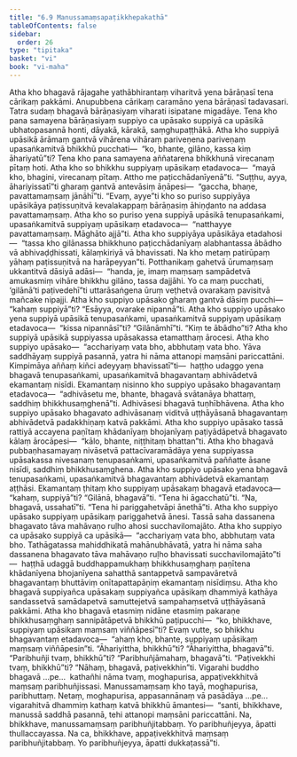 ```yaml
---
title: "6.9 Manussamaṃsapaṭikkhepakathā"
tableOfContents: false
sidebar:
  order: 26
type: "tipitaka"
basket: "vi"
book: "vi-maha"
---
```



<DynamicBreadcrumb />

<Division number="280" book="vi-maha">

<Paragraph number="1266" book="vi-maha">
Atha kho bhagavā rājagahe yathābhirantaṃ viharitvā yena bārāṇasī tena cārikaṃ pakkāmi. Anupubbena cārikaṃ caramāno yena bārāṇasī tadavasari. Tatra sudaṃ bhagavā bārāṇasiyaṃ viharati isipatane migadāye. Tena kho pana samayena bārāṇasiyaṃ suppiyo ca upāsako suppiyā ca upāsikā ubhatopasannā honti, dāyakā, kārakā, saṃghupaṭṭhākā. Atha kho suppiyā upāsikā ārāmaṃ gantvā vihārena vihāraṃ pariveṇena pariveṇaṃ upasaṅkamitvā bhikkhū pucchati—  “ko, bhante, gilāno, kassa kiṃ āhariyatū”ti? Tena kho pana samayena aññatarena bhikkhunā virecanaṃ pītaṃ hoti. Atha kho so bhikkhu suppiyaṃ upāsikaṃ etadavoca—  “mayā kho, bhagini, virecanaṃ pītaṃ. Attho me paṭicchādanīyenā”ti. “Suṭṭhu, ayya, āhariyissatī”ti gharaṃ gantvā antevāsiṃ āṇāpesi—  “gaccha, bhaṇe, pavattamaṃsaṃ jānāhī”ti. “Evaṃ, ayye”ti kho so puriso suppiyāya upāsikāya paṭissuṇitvā kevalakappaṃ bārāṇasiṃ āhiṇḍanto na addasa pavattamaṃsaṃ.
</Paragraph>

<Paragraph number="1267" book="vi-maha">
Atha kho so puriso yena suppiyā upāsikā tenupasaṅkami, upasaṅkamitvā suppiyaṃ upāsikaṃ etadavoca—  “natthayye pavattamaṃsaṃ. Māghāto ajjā”ti. Atha kho suppiyāya upāsikāya etadahosi—  “tassa kho gilānassa bhikkhuno paṭicchādanīyaṃ alabhantassa ābādho vā abhivaḍḍhissati, kālaṃkiriyā vā bhavissati. Na kho metaṃ patirūpaṃ yāhaṃ paṭissuṇitvā na harāpeyyan”ti. Potthanikaṃ gahetvā ūrumaṃsaṃ ukkantitvā dāsiyā adāsi—  “handa, je, imaṃ maṃsaṃ sampādetvā amukasmiṃ vihāre bhikkhu gilāno, tassa dajjāhi. Yo ca maṃ pucchati, ‘gilānā’ti paṭivedehī”ti uttarāsaṅgena ūruṃ veṭhetvā ovarakaṃ pavisitvā mañcake nipajji. Atha kho suppiyo upāsako gharaṃ gantvā dāsiṃ pucchi—  “kahaṃ suppiyā”ti? “Esāyya, ovarake nipannā”ti.
</Paragraph>

<Paragraph number="1268" book="vi-maha">
Atha kho suppiyo upāsako yena suppiyā upāsikā tenupasaṅkami, upasaṅkamitvā suppiyaṃ upāsikaṃ etadavoca—  “kissa nipannāsī”ti? “Gilānāmhī”ti. “Kiṃ te ābādho”ti? Atha kho suppiyā upāsikā suppiyassa upāsakassa etamatthaṃ ārocesi. Atha kho suppiyo upāsako—  “acchariyaṃ vata bho, abbhutaṃ vata bho. Yāva saddhāyaṃ suppiyā pasannā, yatra hi nāma attanopi maṃsāni pariccattāni. Kimpimāya aññaṃ kiñci adeyyaṃ bhavissatī”ti—  haṭṭho udaggo yena bhagavā tenupasaṅkami, upasaṅkamitvā bhagavantaṃ abhivādetvā ekamantaṃ nisīdi. Ekamantaṃ nisinno kho suppiyo upāsako bhagavantaṃ etadavoca—  “adhivāsetu me, bhante, bhagavā svātanāya bhattaṃ, saddhiṃ bhikkhusaṃghenā”ti. Adhivāsesi bhagavā tuṇhībhāvena. Atha kho suppiyo upāsako bhagavato adhivāsanaṃ viditvā uṭṭhāyāsanā bhagavantaṃ abhivādetvā padakkhiṇaṃ katvā pakkāmi. Atha kho suppiyo upāsako tassā rattiyā accayena paṇītaṃ khādanīyaṃ bhojanīyaṃ paṭiyādāpetvā bhagavato kālaṃ ārocāpesi—  “kālo, bhante, niṭṭhitaṃ bhattan”ti.
</Paragraph>

<Paragraph number="1269" book="vi-maha">
Atha kho bhagavā pubbaṇhasamayaṃ nivāsetvā pattacīvaramādāya yena suppiyassa upāsakassa nivesanaṃ tenupasaṅkami, upasaṅkamitvā paññatte āsane nisīdi, saddhiṃ bhikkhusaṃghena. Atha kho suppiyo upāsako yena bhagavā tenupasaṅkami, upasaṅkamitvā bhagavantaṃ abhivādetvā ekamantaṃ aṭṭhāsi. Ekamantaṃ ṭhitaṃ kho suppiyaṃ upāsakaṃ bhagavā etadavoca—  “kahaṃ, suppiyā”ti? “Gilānā, bhagavā”ti. “Tena hi āgacchatū”ti. “Na, bhagavā, ussahatī”ti. “Tena hi pariggahetvāpi ānethā”ti. Atha kho suppiyo upāsako suppiyaṃ upāsikaṃ pariggahetvā ānesi. Tassā saha dassanena bhagavato tāva mahāvaṇo ruḷho ahosi succhavilomajāto. Atha kho suppiyo ca upāsako suppiyā ca upāsikā—  “acchariyaṃ vata bho, abbhutaṃ vata bho. Tathāgatassa mahiddhikatā mahānubhāvatā, yatra hi nāma saha dassanena bhagavato tāva mahāvaṇo ruḷho bhavissati succhavilomajāto”ti—  haṭṭhā udaggā buddhappamukhaṃ bhikkhusaṃghaṃ paṇītena khādanīyena bhojanīyena sahatthā santappetvā sampavāretvā bhagavantaṃ bhuttāviṃ onītapattapāṇiṃ ekamantaṃ nisīdiṃsu. Atha kho bhagavā suppiyañca upāsakaṃ suppiyañca upāsikaṃ dhammiyā kathāya sandassetvā samādapetvā samuttejetvā sampahaṃsetvā uṭṭhāyāsanā pakkāmi.
</Paragraph>

<Paragraph number="1270" book="vi-maha">
Atha kho bhagavā etasmiṃ nidāne etasmiṃ pakaraṇe bhikkhusaṃghaṃ sannipātāpetvā bhikkhū paṭipucchi—  “ko, bhikkhave, suppiyaṃ upāsikaṃ maṃsaṃ viññāpesī”ti? Evaṃ vutte, so bhikkhu bhagavantaṃ etadavoca—  “ahaṃ kho, bhante, suppiyaṃ upāsikaṃ maṃsaṃ viññāpesin”ti. “Āhariyittha, bhikkhū”ti? “Āhariyittha, bhagavā”ti. “Paribhuñji tvaṃ, bhikkhū”ti? “Paribhuñjāmahaṃ, bhagavā”ti. “Paṭivekkhi tvaṃ, bhikkhū”ti? “Nāhaṃ, bhagavā, paṭivekkhin”ti. Vigarahi buddho bhagavā …pe…  kathañhi nāma tvaṃ, moghapurisa, appaṭivekkhitvā maṃsaṃ paribhuñjissasi. Manussamaṃsaṃ kho tayā, moghapurisa, paribhuttaṃ. Netaṃ, moghapurisa, appasannānaṃ vā pasādāya …pe…  vigarahitvā dhammiṃ kathaṃ katvā bhikkhū āmantesi—  “santi, bhikkhave, manussā saddhā pasannā, tehi attanopi maṃsāni pariccattāni. Na, bhikkhave, manussamaṃsaṃ paribhuñjitabbaṃ. Yo paribhuñjeyya, āpatti thullaccayassa. Na ca, bhikkhave, appaṭivekkhitvā maṃsaṃ paribhuñjitabbaṃ. Yo paribhuñjeyya, āpatti dukkaṭassā”ti.
</Paragraph>
</Division>